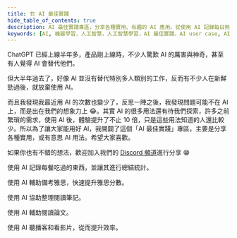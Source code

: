 ```yaml
---
title: 🏗️ AI 最佳實踐
hide_table_of_contents: true
description: AI 最佳實踐專區，分享各種實用、有趣的 AI 應用。從使用 AI 記錄每日熱量攝入到使用 AI 輔助備考雅思口語考試，讓您的生活更加便捷。加入我們的 Discord 頻道，與其他用戶分享您的 AI 應用心得。
keywords: [AI, 機器學習，人工智慧，人工智慧學習，AI 最佳實踐，AI user case, AI 應用案例，AI 應用場景，AI 應用實戰，熱量記錄，熱量統計，雅思備考，雅思口語考試，PoleStar Chat，Discord，生活便捷，實用應用，有趣應用，分享心得]
---
```



<head>
  <title>AI 的使用最佳實踐</title>
  <meta
    name="description"
    content="Ionic Framework comes stock with a number of high-level UI components, including cards, lists, and tabs to quickly and easily build your app's user interface."
  />
</head>

ChatGPT 已經上線半年多，產品剛上線時，不少人驚歎 AI 的厲害與神奇，甚至有人覺得 AI 會替代他們。

但大半年過去了，好像 AI 並沒有替代特別多人類別的工作，反而有不少人在新鮮勁過後，就放棄使用 AI。

而且我發現我最近用 AI 的次數也變少了，反思一陣之後，我發現問題可能不在 AI 上，而是出在我們的想象力上 😂。其實 AI 的很多用法還有待我們探索，許多之前繁瑣的需求，使用 AI 後，體驗提升了不止 10 倍，只是這些用法知道的人還比較少。所以為了讓大家能用好 AI，我開闢了這個「AI 最佳實踐」專區，主要是分享各種實用，或有意思 AI 用法。希望大家喜歡。

如果你也有不錯的想法，歡迎加入我們的 [Discord 頻道](https://discord.gg/B7Z7wjuUPg)進行分享 😁

<intro-end />

<DocsCards>
  <DocsCard
    header="🧮 使用 AI 記錄每日熱量攝入"
    href="best-practice/well-being/record-calories"
    img="/static/img/record-calories.png"
  >
    <p>使用 AI 記錄每餐吃過的東西，並讓其進行總結統計。</p>
  </DocsCard>
  <DocsCard
    header="💬 使用 AI 備考雅思口語考試"
    href="best-practice/learning/learning-IELTS"
    img="/static/img/IELTS-exam.png"
  >
    <p>使用 AI 輔助備考雅思，快速提升雅思分數。</p>
  </DocsCard>
  <DocsCard
    header="使用 AI 記錄與總結讀書筆記（撰寫中）"
    href="best-practice/learning/reading-notes"
    img="/static/img/reading-note.png"
  >
    <p>使用 AI 協助整理閱讀筆記。</p>
  </DocsCard>
  <DocsCard
    header="📖 使用 AI 輔助閱讀論文"
    href="best-practice/learning/reading-papers"
    img="/static/img/coffee.png"
  >
    <p>使用 AI 輔助閱讀論文。</p>
  </DocsCard>
  <DocsCard
    header="🎧 使用 AI 工具聽播客和看影片"
    href="best-practice/learning/how-to-use-ai-listening-podcast-and-video"
    img="/static/img/podcast.png"
  >
    <p>使用 AI 聽播客和看影片，從而提升效率。</p>
  </DocsCard>
</DocsCards>
